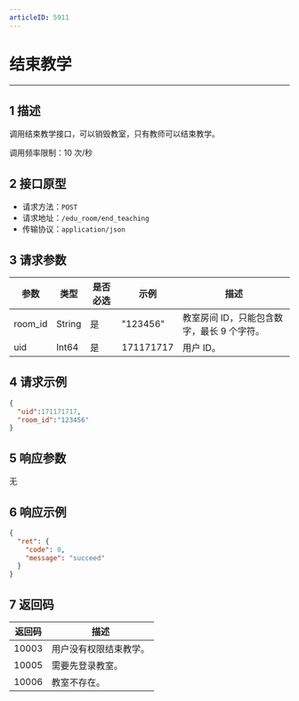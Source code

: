 ```yaml
---
articleID: 5911
---
```

<style>
table th:nth-of-type(1) { min-width: 120px; width: 15%; }
table th:nth-of-type(2) { min-width: 120px; width: 15%; }
table th:nth-of-type(3) { min-width: 120px; width: 15%; }
table th:nth-of-type(4) { min-width: 120px; width: 15%; }
table th:nth-of-type(5) { min-width: 120px; width: 40%; }
table {width: 100%;}
</style>

# 结束教学
---

## 1 描述

调用结束教学接口，可以销毁教室，只有教师可以结束教学。

调用频率限制：10 次/秒


## 2 接口原型

* 请求方法：`POST`
* 请求地址：`/edu_room/end_teaching`
* 传输协议：`application/json`



## 3 请求参数

| 参数    | 类型   | 是否必选 | 示例      | 描述       |
| ------- | ------ | -------- | --------- | ---------- |
| room_id | String | 是       | "123456"  | 教室房间 ID，只能包含数字，最长 9 个字符。 |
| uid     | Int64  | 是       | 171171717 | 用户 ID。     |



## 4 请求示例

```json
{
  "uid":171171717,
  "room_id":"123456"
}
```



## 5 响应参数

无



## 6 响应示例

```json
{
  "ret": {
    "code": 0,
    "message": "succeed"
  }
}
```



## 7 返回码

| 返回码 | 描述                 |
| ------ | -------------------- |
| 10003  | 用户没有权限结束教学。 |
| 10005  | 需要先登录教室。       |
| 10006  | 教室不存在。           |
